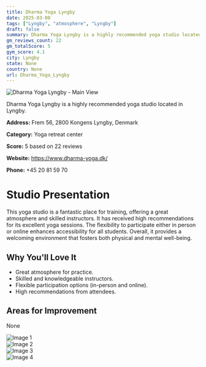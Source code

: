 ```yaml
---
title: Dharma Yoga Lyngby
date: 2025-03-08
tags: ["Lyngby", "atmosphere", "Lyngby"]  
draft: false
summary: Dharma Yoga Lyngby is a highly recommended yoga studio located in Lyngby.
gm_reviews_count: 22
gm_totalScore: 5
gym_score: 4.1
city: Lyngby
state: None
country: None
url: Dharma_Yoga_Lyngby
---
```


<div className="aspect-[16/9] relative my-8">
  <img 
    src="https://lh5.googleusercontent.com/p/AF1QipNSmQyahnmKrnajk7xQymoP48nXyTtvBwp0yd3z=w1920-h1080-k-no"
    alt="Dharma Yoga Lyngby - Main View"
    className="object-cover absolute inset-0 w-full h-full rounded-lg"
  />
</div>

Dharma Yoga Lyngby is a highly recommended yoga studio located in Lyngby.

**Address:** Frem 56, 2800 Kongens Lyngby, Denmark

**Category:** Yoga retreat center

**Score:** 5 based on 22 reviews

**Website:** https://www.dharma-yoga.dk/

**Phone:** +45 20 81 59 70

# Studio Presentation

This yoga studio is a fantastic place for training, offering a great atmosphere and skilled instructors. It has received high recommendations for its excellent yoga sessions. The flexibility to participate either in person or online enhances accessibility for all students. Overall, it provides a welcoming environment that fosters both physical and mental well-being.



## Why You'll Love It

- Great atmosphere for practice.
- Skilled and knowledgeable instructors.
- Flexible participation options (in-person and online).
- High recommendations from attendees.

## Areas for Improvement

None

<div className="grid grid-cols-1 xl:grid-cols-2 gap-4 my-8">
<div className="aspect-[4/3] relative"><img src="https://lh5.googleusercontent.com/p/AF1QipOPUBY16MjcYmY2ugeWCnWsagbINQ_Bfq7qPr66=w1920-h1080-k-no" alt="Image 1" className="object-cover absolute inset-0 w-full h-full rounded-lg" /></div>
<div className="aspect-[4/3] relative"><img src="https://lh5.googleusercontent.com/p/AF1QipM7o3G4s9XZJ5Ymf4OFiTON92o2-NYCptJ0hWId=w1920-h1080-k-no" alt="Image 2" className="object-cover absolute inset-0 w-full h-full rounded-lg" /></div>
<div className="aspect-[4/3] relative"><img src="https://lh5.googleusercontent.com/p/AF1QipNgt44Cy4Fqs1oSgmnzO7sOn5Cg7Fujq6cHYbgQ=w1920-h1080-k-no" alt="Image 3" className="object-cover absolute inset-0 w-full h-full rounded-lg" /></div>
<div className="aspect-[4/3] relative"><img src="https://lh5.googleusercontent.com/p/AF1QipPmdjZchdqlaUBRQajuxy4W6yLS9GO2_moetu3j=w1920-h1080-k-no" alt="Image 4" className="object-cover absolute inset-0 w-full h-full rounded-lg" /></div>
</div>